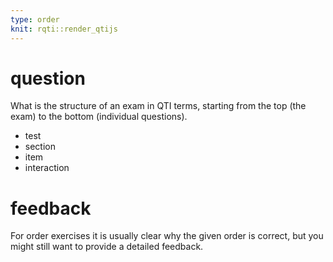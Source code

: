 ---
type: order
knit: rqti::render_qtijs
---

# question

What is the structure of an exam in QTI terms, starting from the top (the exam) to the bottom (individual questions).

- test
- section
- item
- interaction

# feedback

For order exercises it is usually clear why the given order is correct, but you might still want to provide a detailed feedback.
